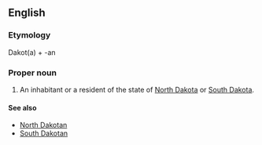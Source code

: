 ==English==

===Etymology===
Dakot(a) + -an

===Proper noun===
{{en-proper noun|Dakotans}}

# An inhabitant or a resident of the state of [[North Dakota]] or [[South Dakota]].

====See also====
*[[North Dakotan]]
*[[South Dakotan]]